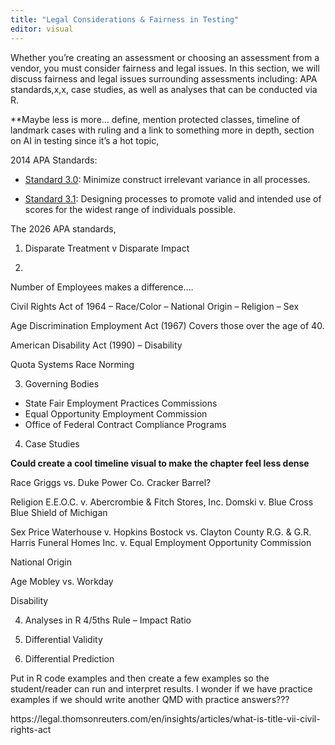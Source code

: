 ```yaml
---
title: "Legal Considerations & Fairness in Testing"
editor: visual
---
```


Whether you're creating an assessment or choosing an assessment from a vendor, you must consider fairness and legal issues. In this section, we will discuss fairness and legal issues surrounding assessments including: APA standards,x,x, case studies, as well as analyses that can be conducted via R.

\*\*Maybe less is more... define, mention protected classes, timeline of landmark cases with ruling and a link to something more in depth, section on AI in testing since it's a hot topic,

2014 APA Standards:

- <a href="https://www.testingstandards.net/uploads/7/6/6/4/76643089/9780935302356.pdf#page=74">Standard 3.0</a>: Minimize construct irrelevant variance in all processes.

- <a href="https://www.testingstandards.net/uploads/7/6/6/4/76643089/9780935302356.pdf#page=74">Standard 3.1</a>: Designing processes to promote valid and intended use of scores for the widest range of individuals possible.

The 2026 APA standards,


1.  Disparate Treatment v Disparate Impact

2.  

Number of Employees makes a difference....

Civil Rights Act of 1964 -- Race/Color -- National Origin -- Religion -- Sex

Age Discrimination Employment Act (1967) Covers those over the age of 40.

American Disability Act (1990) -- Disability

Quota Systems Race Norming

3.  Governing Bodies

-   State Fair Employment Practices Commissions
-   Equal Opportunity Employment Commission
-   Office of Federal Contract Compliance Programs

4.  Case Studies

**Could create a cool timeline visual to make the chapter feel less dense**

Race Griggs vs. Duke Power Co. Cracker Barrel?

Religion E.E.O.C. v. Abercrombie & Fitch Stores, Inc. Domski v. Blue Cross Blue Shield of Michigan

Sex Price Waterhouse v. Hopkins Bostock vs. Clayton County R.G. & G.R. Harris Funeral Homes Inc. v. Equal Employment Opportunity Commission

National Origin

Age Mobley vs. Workday

Disability

4.  Analyses in R 4/5ths Rule -- Impact Ratio

5. Differential Validity

6. Differential Prediction

Put in R code examples and then create a few examples so the student/reader can run and interpret results. I wonder if we have practice examples if we should write another QMD with practice answers???

https://legal.thomsonreuters.com/en/insights/articles/what-is-title-vii-civil-rights-act
